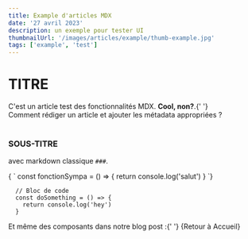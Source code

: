 ```yaml
---
title: Example d'articles MDX
date: '27 avril 2023'
description: un exemple pour tester UI
thumbnailUrl: '/images/articles/example/thumb-example.jpg'
tags: ['example', 'test']
---
```


# TITRE

<div>
  C'est un article test des fonctionnalités MDX. <strong>Cool, non?</strong>.{' '}
  <br />
  Comment rédiger un article et ajouter les métadata appropriées ?
</div>

<br />

### SOUS-TITRE

avec markdown classique `###`.

<SyntaxHighlighter language="javascript">
 { `
    const fonctionSympa = () => {
      return console.log('salut')
    }
  `}
</SyntaxHighlighter>


```
  // Bloc de code
  const doSomething = () => {
    return console.log('hey')
  }
```

<div>
  Et même des composants dans notre blog post :{' '}
  {<MyLink href={'/'}>Retour à Accueil</MyLink>}
</div>
